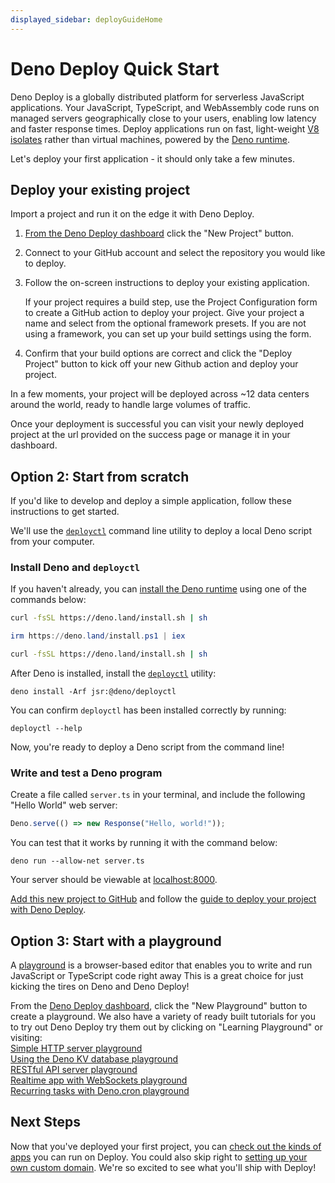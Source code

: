 ```yaml
---
displayed_sidebar: deployGuideHome
---
```


# Deno Deploy Quick Start

Deno Deploy is a globally distributed platform for serverless JavaScript
applications. Your JavaScript, TypeScript, and WebAssembly code runs on managed
servers geographically close to your users, enabling low latency and faster
response times. Deploy applications run on fast, light-weight
[V8 isolates](https://deno.com/blog/anatomy-isolate-cloud) rather than virtual
machines, powered by the [Deno runtime](/runtime/manual).

Let's deploy your first application - it should only take a few minutes.

## <a name="existingproject"></a>Deploy your existing project 

Import a project and run it on the edge it with Deno Deploy. 

1. [From the Deno Deploy dashboard](https://dash.deno.com) click the "New Project" button.

2. Connect to your GitHub account and select the repository you would like to deploy.

3. Follow the on-screen instructions to deploy your existing application. 

    If your project requires a build step, use the Project Configuration form to create a GitHub action to deploy your project. Give your project a name and select from the optional framework presets. If you are not using a framework, you can set up your build settings using the form.

4. Confirm that your build options are correct and click the "Deploy Project" button to kick off your new Github action and deploy your project.

In a few moments, your project will be deployed across ~12 data 
centers around the world, ready to handle large volumes of traffic. 

Once your deployment is successful you can visit your newly deployed project at the url provided on the success page or manage it in your dashboard.

## Option 2: Start from scratch

If you'd like to develop and deploy a simple application, follow these
instructions to get started. 

We'll use the [`deployctl`](./deployctl.md) command line utility to deploy a local Deno script from your computer.

### Install Deno and `deployctl`

If you haven't already, you can [install the Deno runtime](/runtime/manual/getting_started/installation) using one of the commands below:


<Tabs groupId="operating-systems">
  <TabItem value="mac" label="macOS" default>

```sh
curl -fsSL https://deno.land/install.sh | sh
```

</TabItem>
  <TabItem  value="windows" label="Windows">

```powershell
irm https://deno.land/install.ps1 | iex
```

</TabItem>
  <TabItem value="linux" label="Linux">

```sh
curl -fsSL https://deno.land/install.sh | sh
```

</TabItem>
</Tabs>

After Deno is installed, install the [`deployctl`](./deployctl.md) utility:

```
deno install -Arf jsr:@deno/deployctl
```

You can confirm `deployctl` has been installed correctly by running:

```
deployctl --help
```

Now, you're ready to deploy a Deno script from the command line!

### Write and test a Deno program

Create a file called `server.ts` in your terminal, and include the following
"Hello World" web server:

```ts title="server.ts"
Deno.serve(() => new Response("Hello, world!"));
```

You can test that it works by running it with the command below:

```
deno run --allow-net server.ts
```

Your server should be viewable at [localhost:8000](http://localhost:8000). 

[Add this new project to GitHub](https://docs.github.com/en/migrations/importing-source-code/using-the-command-line-to-import-source-code/adding-locally-hosted-code-to-github) and follow the [guide to deploy your project with Deno Deploy](#existingproject).

## Option 3: Start with a playground

A [playground](./playgrounds.md) is a browser-based editor that enables you to
write and run JavaScript or TypeScript code right away This is a great choice for just kicking the tires on Deno and Deno Deploy!

From the [Deno Deploy dashboard](https://dash.deno.com), click the "New Playground" button to create a playground. We also have a variety of ready built tutorials for you to try out Deno Deploy try them out by clicking on "Learning Playground" or visiting:\
[Simple HTTP server playground](https://dash.deno.com/tutorial/tutorial-http)\
[Using the Deno KV database playground](https://dash.deno.com/tutorial/tutorial-http-kv)\
[RESTful API server playground](https://dash.deno.com/tutorial/tutorial-restful)\
[Realtime app with WebSockets playground](https://dash.deno.com/tutorial/tutorial-websocket)\
[Recurring tasks with Deno.cron playground](https://dash.deno.com/tutorial/tutorial-cron)

## Next Steps

Now that you've deployed your first project, you can 
[check out the kinds of apps](./use-cases.md) you can run on Deploy. You could 
also skip right to [setting up your own custom domain](./custom-domains.md).
We're so excited to see what you'll ship with Deploy!
